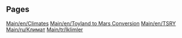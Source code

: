 
== Pages ==
[[Main/en/Climates]]
[[Main/en/Toyland to Mars Conversion]]
[[Main/en/TSRY]]
[[Main/ru/Климат]]
[[Main/tr/İklimler]]
